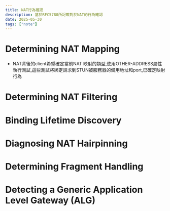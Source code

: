 ```yaml
---
title: NAT行為確認
description: 基於RFC5780所記載對於NAT的行為確認
date: 2025-05-30
tags: ["note"]
---
```


# Determining NAT Mapping
- NAT背後的client希望確定當前NAT 映射的類型,使用OTHER-ADDRESS屬性執行測試,這些測試將綁定請求到STUN被服務器的備用地址和port,已確定映射行為

# Determining NAT Filtering

# Binding Lifetime Discovery
# Diagnosing NAT Hairpinning
# Determining Fragment Handling
# Detecting a Generic Application Level Gateway (ALG)
